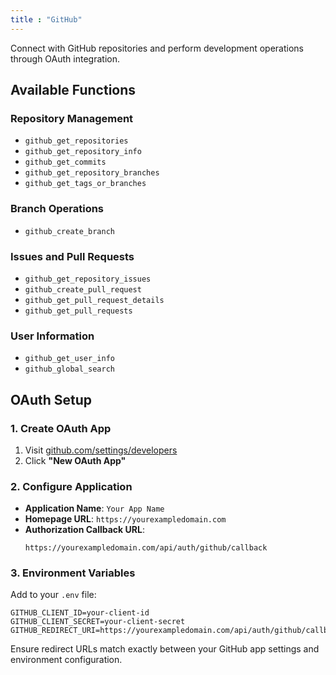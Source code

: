 ```yaml
---
title : "GitHub"
---
```


Connect with GitHub repositories and perform development operations through OAuth integration.

## Available Functions

### Repository Management
- `github_get_repositories`
- `github_get_repository_info`
- `github_get_commits`
- `github_get_repository_branches`
- `github_get_tags_or_branches`

### Branch Operations
- `github_create_branch`

### Issues and Pull Requests
- `github_get_repository_issues`
- `github_create_pull_request`
- `github_get_pull_request_details`
- `github_get_pull_requests`

### User Information
- `github_get_user_info`
- `github_global_search`

## OAuth Setup

### 1. Create OAuth App
1. Visit [github.com/settings/developers](https://github.com/settings/developers)
2. Click **"New OAuth App"**

### 2. Configure Application
- **Application Name**: `Your App Name`
- **Homepage URL**: `https://yourexampledomain.com`
- **Authorization Callback URL**:
  ```
  https://yourexampledomain.com/api/auth/github/callback
  ```

### 3. Environment Variables
Add to your `.env` file:

```env
GITHUB_CLIENT_ID=your-client-id
GITHUB_CLIENT_SECRET=your-client-secret
GITHUB_REDIRECT_URI=https://yourexampledomain.com/api/auth/github/callback
```

<Info>
Ensure redirect URLs match exactly between your GitHub app settings and environment configuration.
</Info>